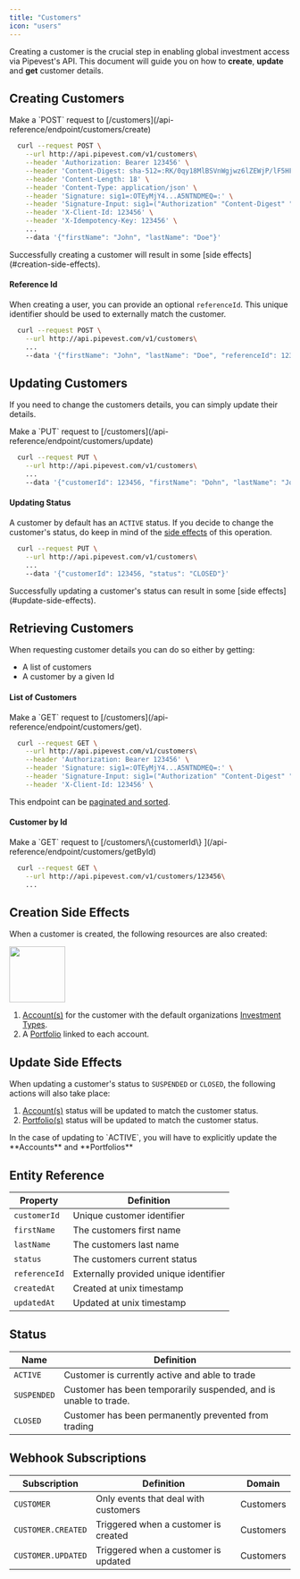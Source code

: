 ```yaml
---
title: "Customers"
icon: "users"
---
```


Creating a customer is the crucial step in enabling global investment access via Pipevest's API.
This document will guide you on how to **create**, **update** and **get** customer details.

## Creating Customers

<Tip>
  Make a `POST` request to
  [/customers](/api-reference/endpoint/customers/create)
</Tip>

```bash
  curl --request POST \
    --url http://api.pipevest.com/v1/customers\
    --header 'Authorization: Bearer 123456' \
    --header 'Content-Digest: sha-512=:RK/0qy18MlBSVnWgjwz6lZEWjP/lF5HF9bvEF8FabDg=:' \
    --header 'Content-Length: 18' \
    --header 'Content-Type: application/json' \
    --header 'Signature: sig1=:OTEyMjY4...A5NTNDMEQ=:' \
    --header 'Signature-Input: sig1=("Authorization" "Content-Digest" "Content-Length" "Content-Type" "X-Client-Id" "X-Idempotency-Key" "@method" "@target-uri" "@path" "@query");keyid="staging-pipevest-ed25519";created=1732893484;expires=1732893584' \
    --header 'X-Client-Id: 123456' \
    --header 'X-Idempotency-Key: 123456' \
    ...
    --data '{"firstName": "John", "lastName": "Doe"}'
```

<Warning>
  Successfully creating a customer will result in some [side
  effects](#creation-side-effects).
</Warning>

#### Reference Id

When creating a user, you can provide an optional `referenceId`. This unique identifier should be used to externally match the customer.

```bash
  curl --request POST \
    --url http://api.pipevest.com/v1/customers\
    ...
    --data '{"firstName": "John", "lastName": "Doe", "referenceId": 123456}'
```

## Updating Customers

If you need to change the customers details, you can simply update their details.

<Tip>
  Make a `PUT` request to [/customers](/api-reference/endpoint/customers/update)
</Tip>

```bash
  curl --request PUT \
    --url http://api.pipevest.com/v1/customers\
    ...
    --data '{"customerId": 123456, "firstName": "Dohn", "lastName": "Joe"}'
```

#### Updating Status

A customer by default has an `ACTIVE` status. If you decide to change the customer's status, do keep in mind of the [side
effects](#update-side-effects) of this operation.

```bash
  curl --request PUT \
    --url http://api.pipevest.com/v1/customers\
    ...
    --data '{"customerId": 123456, "status": "CLOSED"}'
```

<Warning>
  Successfully updating a customer's status can result in some [side
  effects](#update-side-effects).
</Warning>

## Retrieving Customers

When requesting customer details you can do so either by getting:

- A list of customers
- A customer by a given Id

#### List of Customers

<Tip>
  Make a `GET` request to [/customers](/api-reference/endpoint/customers/get).
</Tip>

```bash
  curl --request GET \
    --url http://api.pipevest.com/v1/customers\
    --header 'Authorization: Bearer 123456' \
    --header 'Signature: sig1=:OTEyMjY4...A5NTNDMEQ=:' \
    --header 'Signature-Input: sig1=("Authorization" "Content-Digest" "Content-Length" "Content-Type" "X-Client-Id" "X-Idempotency-Key" "@method" "@target-uri" "@path" "@query");keyid="staging-pipevest-ed25519";created=1732893484;expires=1732893584' \
    --header 'X-Client-Id: 123456' \
```

<Note>This endpoint can be [paginated and sorted](/concepts/pagination).</Note>

#### Customer by Id

<Tip>
  Make a `GET` request to [/customers/\{customerId\}
  ](/api-reference/endpoint/customers/getById)
</Tip>

```bash
  curl --request GET \
    --url http://api.pipevest.com/v1/customers/123456\
    ...
```

## Creation Side Effects

When a customer is created, the following resources are also created:

<img height="100" src="/images/customer-side-effect.png" />

1. [Account(s)](/guides/accounts) for the customer with the default organizations [Investment Types](/guides/investments#investment-types).
2. A [Portfolio](/guides/portfolios) linked to each account.

## Update Side Effects

When updating a customer's status to `SUSPENDED` or `CLOSED`, the following actions will also take place:

1. [Account(s)](/guides/accounts) status will be updated to match the customer status.
2. [Portfolio(s)](/guides/portfolios) status will be updated to match the customer status.

<Note>
  In the case of updating to `ACTIVE`, you will have to explicitly update the
  **Accounts** and **Portfolios**
</Note>

## Entity Reference

| Property      | Definition                            |
| ------------- | ------------------------------------- |
| `customerId`  | Unique customer identifier            |
| `firstName`   | The customers first name              |
| `lastName`    | The customers last name               |
| `status`      | The customers current status          |
| `referenceId` | Externally provided unique identifier |
| `createdAt`   | Created at unix timestamp             |
| `updatedAt`   | Updated at unix timestamp             |

## Status

| Name        | Definition                                                       |
| ----------- | ---------------------------------------------------------------- |
| `ACTIVE`    | Customer is currently active and able to trade                   |
| `SUSPENDED` | Customer has been temporarily suspended, and is unable to trade. |
| `CLOSED`    | Customer has been permanently prevented from trading             |

## Webhook Subscriptions

| Subscription       | Definition                           | Domain    |
| ------------------ | ------------------------------------ | --------- |
| `CUSTOMER`         | Only events that deal with customers | Customers |
| `CUSTOMER.CREATED` | Triggered when a customer is created | Customers |
| `CUSTOMER.UPDATED` | Triggered when a customer is updated | Customers |
